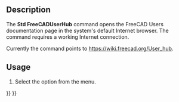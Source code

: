 <languages/>
<translate>

<!--T:8-->
{{Docnav
|[[Std_FreeCADDonation|FreeCADDonation]]
|[[Std_FreeCADPowerUserHub|FreeCADPowerUserHub]]
|[[Std_Help_Menu|Std Help Menu]]
|IconL=Std_FreeCADDonation.svg
|IconR=Std_FreeCADPowerUserHub.svg
|IconC=Freecad.svg
}}

<!--T:1-->
{{GuiCommand
|Name=Std FreeCADUserHub
|MenuLocation=Help → Users documentation
|Workbenches=All
|SeeAlso=[[Std_FreeCADWebsite|Std FreeCADWebsite]], [[Std_FreeCADPowerUserHub|Std FreeCADPowerUserHub]], [[Std_FreeCADForum|Std FreeCADForum]], [[Std_FreeCADFAQ|Std FreeCADFAQ]]
}}

==Description== <!--T:2-->

<!--T:5-->
The '''Std FreeCADUserHub''' command opens the FreeCAD Users documentation page in the system's default Internet browser. The command requires a working Internet connection.

<!--T:6-->
Currently the command points to [https://wiki.freecad.org/User_hub https://wiki.freecad.org/User_hub].

==Usage== <!--T:3-->

<!--T:7-->
# Select the {{MenuCommand|Help → [[Image:Std_FreeCADUserHub.svg|16px]] Users documentation}} option from the menu.


<!--T:9-->
{{Docnav
|[[Std_FreeCADDonation|FreeCADDonation]]
|[[Std_FreeCADPowerUserHub|FreeCADPowerUserHub]]
|[[Std_Help_Menu|Std Help Menu]]
|IconL=Std_FreeCADDonation.svg
|IconR=Std_FreeCADPowerUserHub.svg
|IconC=Freecad.svg
}}

</translate>
{{Std_Base_navi{{#translation:}}}}
{{Userdocnavi{{#translation:}}}}